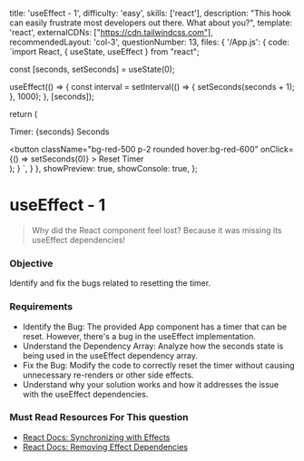   title: 'useEffect - 1',
  difficulty: 'easy',
  skills: ['react'],
  description:
    "This hook can easily frustrate most developers out there. What about you?",
  template: 'react',
  externalCDNs: ["https://cdn.tailwindcss.com"],
  recommendedLayout: 'col-3',
  questionNumber: 13,
  files: {
    '/App.js': {
      code: `import React, { useState, useEffect } from "react";

  const [seconds, setSeconds] = useState(0);

  useEffect(() => {
    const interval = setInterval(() => {
      setSeconds(seconds + 1);
    }, 1000);
  }, [seconds]);

  return (
    <div className="text-center p-4">
      <p>Timer: {seconds} Seconds</p>
      <button
        className="bg-red-500 p-2 rounded hover:bg-red-600"
        onClick={() => setSeconds(0)}
      >
        Reset Timer
      </button>
    </div>
  );
}
`,
    }
  },
  showPreview: true,
  showConsole: true,
};


# useEffect - 1

> Why did the React component feel lost?
> Because it was missing its useEffect dependencies!

### Objective

Identify and fix the bugs related to resetting the timer.

### Requirements

- Identify the Bug: The provided App component has a timer that can be reset. However, there's a bug in the useEffect implementation.
- Understand the Dependency Array: Analyze how the seconds state is being used in the useEffect dependency array.
- Fix the Bug: Modify the code to correctly reset the timer without causing unnecessary re-renders or other side effects.
- Understand why your solution works and how it addresses the issue with the useEffect dependencies.

### Must Read Resources For This question
- <a target="_blank" href="https://react.dev/learn/synchronizing-with-effects">React Docs: Synchronizing with Effects</a>
- <a target="_blank" href="https://react.dev/learn/removing-effect-dependencies">React Docs: Removing Effect Dependencies</a>